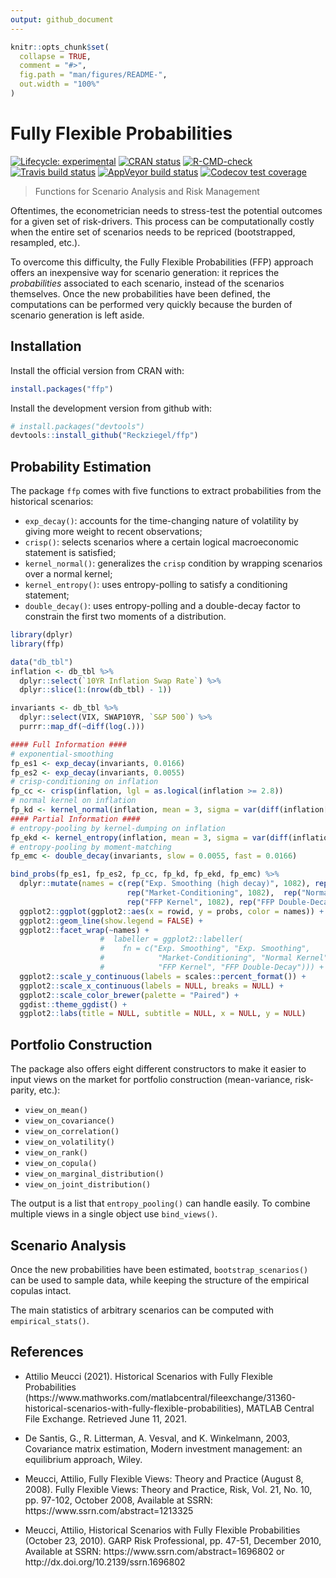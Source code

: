```yaml
---
output: github_document
---
```


<!-- README.md is generated from README.Rmd. Please edit that file -->

```r
knitr::opts_chunk$set(
  collapse = TRUE,
  comment = "#>",
  fig.path = "man/figures/README-",
  out.width = "100%"
)
```

# Fully Flexible Probabilities

<!-- badges: start -->
[![Lifecycle: experimental](https://img.shields.io/badge/lifecycle-experimental-orange.svg)](https://lifecycle.r-lib.org/articles/stages.html#experimental)
[![CRAN status](https://www.r-pkg.org/badges/version/ffp)](https://CRAN.R-project.org/package=ffp)
[![R-CMD-check](https://github.com/Reckziegel/FFP/workflows/R-CMD-check/badge.svg)](https://github.com/Reckziegel/FFP/actions)
[![Travis build status](https://travis-ci.com/Reckziegel/FFP.svg?branch=main)](https://travis-ci.com/Reckziegel/FFP)
[![AppVeyor build status](https://ci.appveyor.com/api/projects/status/github/Reckziegel/FFP?branch=main&svg=true)](https://ci.appveyor.com/project/Reckziegel/FFP)
[![Codecov test coverage](https://codecov.io/gh/Reckziegel/FFP/branch/main/graph/badge.svg)](https://codecov.io/gh/Reckziegel/FFP?branch=main)
<!-- badges: end -->

> Functions for Scenario Analysis and Risk Management

Oftentimes, the econometrician needs to stress-test the potential outcomes for a given set of risk-drivers. This process can be computationally costly when the entire set of scenarios needs to be repriced (bootstrapped, resampled, etc.). 

To overcome this difficulty, the Fully Flexible Probabilities (FFP) approach offers an inexpensive way for scenario generation: it reprices the _probabilities_ associated to each scenario, instead of the scenarios themselves. Once the new probabilities have been defined, the computations can be performed very quickly because the burden of scenario generation is left aside.

## Installation

Install the official version from CRAN with: 

```r
install.packages("ffp")
```

Install the development version from github with:

```r
# install.packages("devtools")
devtools::install_github("Reckziegel/ffp")
```

## Probability Estimation

The package `ffp` comes with five functions to extract probabilities from the historical scenarios: 

- `exp_decay()`: accounts for the time-changing nature of volatility by giving more weight to recent observations;
- `crisp()`: selects scenarios where a certain logical macroeconomic statement is satisfied;
- `kernel_normal()`: generalizes the `crisp` condition by wrapping scenarios over 
a normal kernel;
- `kernel_entropy()`: uses entropy-polling to satisfy a conditioning statement;
- `double_decay()`: uses entropy-polling and a double-decay factor to constrain the first two moments of a distribution.

```r
library(dplyr)
library(ffp)

data("db_tbl")
inflation <- db_tbl %>% 
  dplyr::select(`10YR Inflation Swap Rate`) %>% 
  dplyr::slice(1:(nrow(db_tbl) - 1)) 

invariants <- db_tbl %>% 
  dplyr::select(VIX, SWAP10YR, `S&P 500`) %>% 
  purrr::map_df(~diff(log(.)))

#### Full Information #### 
# exponential-smoothing 
fp_es1 <- exp_decay(invariants, 0.0166)
fp_es2 <- exp_decay(invariants, 0.0055)
# crisp-conditioning on inflation 
fp_cc <- crisp(inflation, lgl = as.logical(inflation >= 2.8))
# normal kernel on inflation 
fp_kd <- kernel_normal(inflation, mean = 3, sigma = var(diff(inflation[[1]])))
#### Partial Information ####
# entropy-pooling by kernel-dumping on inflation
fp_ekd <- kernel_entropy(inflation, mean = 3, sigma = var(diff(inflation[[1]])))
# entropy-pooling by moment-matching
fp_emc <- double_decay(invariants, slow = 0.0055, fast = 0.0166)

bind_probs(fp_es1, fp_es2, fp_cc, fp_kd, fp_ekd, fp_emc) %>% 
  dplyr::mutate(names = c(rep("Exp. Smoothing (high decay)", 1082), rep("Exp. Smoothing (slow decay)", 1082), 
                          rep("Market-Conditioning", 1082),  rep("Normal Kernel", 1082), 
                          rep("FFP Kernel", 1082), rep("FFP Double-Decay", 1082))) %>% 
  ggplot2::ggplot(ggplot2::aes(x = rowid, y = probs, color = names)) + 
  ggplot2::geom_line(show.legend = FALSE) + 
  ggplot2::facet_wrap(~names) +  
                    #  labeller = ggplot2::labeller(
                    #    fn = c("Exp. Smoothing", "Exp. Smoothing", 
                    #            "Market-Conditioning", "Normal Kernel", 
                    #            "FFP Kernel", "FFP Double-Decay"))) +
  ggplot2::scale_y_continuous(labels = scales::percent_format()) + 
  ggplot2::scale_x_continuous(labels = NULL, breaks = NULL) + 
  ggplot2::scale_color_brewer(palette = "Paired") + 
  ggdist::theme_ggdist() + 
  ggplot2::labs(title = NULL, subtitle = NULL, x = NULL, y = NULL) 
```

## Portfolio Construction

The package also offers eight different constructors to make it easier to input views 
on the market for portfolio construction (mean-variance, risk-parity, etc.): 

- `view_on_mean()`
- `view_on_covariance()` 
- `view_on_correlation()` 
- `view_on_volatility()` 
- `view_on_rank()` 
- `view_on_copula()`
- `view_on_marginal_distribution()`
- `view_on_joint_distribution()`

The output is a list that `entropy_pooling()` can handle easily. To combine multiple 
views in a single object use `bind_views()`.

## Scenario Analysis

Once the new probabilities have been estimated, `bootstrap_scenarios()` can be used to sample data, while keeping the structure of the empirical copulas intact. 

The main statistics of arbitrary scenarios can be computed with `empirical_stats()`.


## References

- Attilio Meucci (2021). Historical Scenarios with Fully Flexible Probabilities (https://www.mathworks.com/matlabcentral/fileexchange/31360-historical-scenarios-with-fully-flexible-probabilities), MATLAB Central File Exchange. Retrieved June 11, 2021.

- De Santis, G., R. Litterman, A. Vesval, and K. Winkelmann, 2003, Covariance
matrix estimation, Modern investment management: an equilibrium
approach, Wiley.

- Meucci, Attilio, Fully Flexible Views: Theory and Practice (August 8, 2008). Fully Flexible Views: Theory and Practice, Risk, Vol. 21, No. 10, pp. 97-102, October 2008, Available at SSRN: https://www.ssrn.com/abstract=1213325

- Meucci, Attilio, Historical Scenarios with Fully Flexible Probabilities (October 23, 2010). GARP Risk Professional, pp. 47-51, December 2010, Available at SSRN: https://www.ssrn.com/abstract=1696802 or http://dx.doi.org/10.2139/ssrn.1696802

